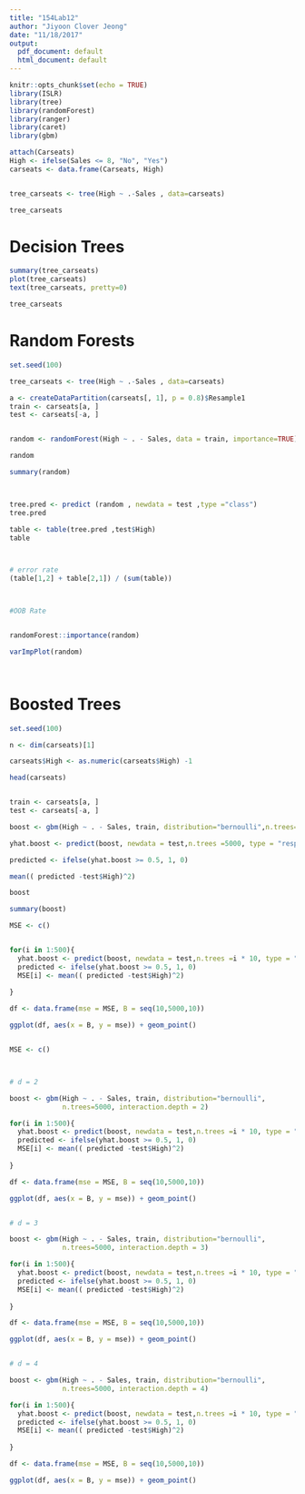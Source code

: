 ```yaml
---
title: "154Lab12"
author: "Jiyoon Clover Jeong"
date: "11/18/2017"
output:
  pdf_document: default
  html_document: default
---
```


```r
knitr::opts_chunk$set(echo = TRUE)
library(ISLR)
library(tree)
library(randomForest)
library(ranger)
library(caret)
library(gbm)

```


```r

attach(Carseats)
High <- ifelse(Sales <= 8, "No", "Yes")
carseats <- data.frame(Carseats, High)


tree_carseats <- tree(High ~ .-Sales , data=carseats)

tree_carseats

```

# Decision Trees

```r

summary(tree_carseats)
plot(tree_carseats)
text(tree_carseats, pretty=0)

tree_carseats

```




# Random Forests


```r
set.seed(100)

tree_carseats <- tree(High ~ .-Sales , data=carseats)

a <- createDataPartition(carseats[, 1], p = 0.8)$Resample1
train <- carseats[a, ]
test <- carseats[-a, ] 


random <- randomForest(High ~ . - Sales, data = train, importance=TRUE)

random

summary(random)



tree.pred <- predict (random , newdata = test ,type ="class")
tree.pred

table <- table(tree.pred ,test$High)
table



# error rate
(table[1,2] + table[2,1]) / (sum(table))



#OOB Rate


randomForest::importance(random)

varImpPlot(random)




```


# Boosted Trees

```r

set.seed(100)

n <- dim(carseats)[1]

carseats$High <- as.numeric(carseats$High) -1

head(carseats)


train <- carseats[a, ]
test <- carseats[-a, ] 

boost <- gbm(High ~ . - Sales, train, distribution="bernoulli",n.trees=5000)

yhat.boost <- predict(boost, newdata = test,n.trees =5000, type = "response")

predicted <- ifelse(yhat.boost >= 0.5, 1, 0)

mean(( predicted -test$High)^2)

boost

summary(boost)

MSE <- c()


for(i in 1:500){
  yhat.boost <- predict(boost, newdata = test,n.trees =i * 10, type = "response")
  predicted <- ifelse(yhat.boost >= 0.5, 1, 0)
  MSE[i] <- mean(( predicted -test$High)^2)
  
}

df <- data.frame(mse = MSE, B = seq(10,5000,10))

ggplot(df, aes(x = B, y = mse)) + geom_point()


MSE <- c()



# d = 2 

boost <- gbm(High ~ . - Sales, train, distribution="bernoulli",
             n.trees=5000, interaction.depth = 2)

for(i in 1:500){
  yhat.boost <- predict(boost, newdata = test,n.trees =i * 10, type = "response")
  predicted <- ifelse(yhat.boost >= 0.5, 1, 0)
  MSE[i] <- mean(( predicted -test$High)^2)
  
}

df <- data.frame(mse = MSE, B = seq(10,5000,10))

ggplot(df, aes(x = B, y = mse)) + geom_point()


# d = 3

boost <- gbm(High ~ . - Sales, train, distribution="bernoulli",
             n.trees=5000, interaction.depth = 3)

for(i in 1:500){
  yhat.boost <- predict(boost, newdata = test,n.trees =i * 10, type = "response")
  predicted <- ifelse(yhat.boost >= 0.5, 1, 0)
  MSE[i] <- mean(( predicted -test$High)^2)
  
}

df <- data.frame(mse = MSE, B = seq(10,5000,10))

ggplot(df, aes(x = B, y = mse)) + geom_point()


# d = 4

boost <- gbm(High ~ . - Sales, train, distribution="bernoulli",
             n.trees=5000, interaction.depth = 4)

for(i in 1:500){
  yhat.boost <- predict(boost, newdata = test,n.trees =i * 10, type = "response")
  predicted <- ifelse(yhat.boost >= 0.5, 1, 0)
  MSE[i] <- mean(( predicted -test$High)^2)
  
}

df <- data.frame(mse = MSE, B = seq(10,5000,10))

ggplot(df, aes(x = B, y = mse)) + geom_point()




```



```r



```



```r



```



```r



```



```r



```



```r



```



```r



```



```r



```



```r



```



```r



```



```r



```



```r



```



```r



```



```r



```



```r



```



```r



```



```r



```



```r



```

